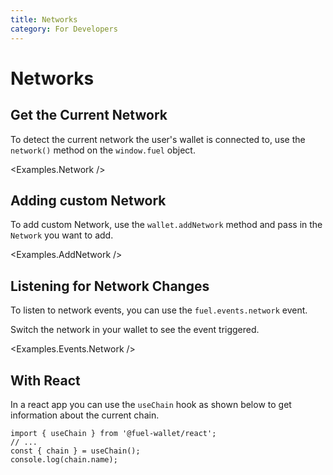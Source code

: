 ```yaml
---
title: Networks
category: For Developers
---
```


# Networks

## Get the Current Network

To detect the current network the user's wallet is connected to, use the `network()` method on the `window.fuel` object.

<CodeImport file="../../examples/Network.tsx" />

<Examples.Network />

## Adding custom Network

To add custom Network, use the `wallet.addNetwork` method and pass in the `Network` you want to add.

<CodeImport file="../../examples/AddNetwork.tsx" commentBlock="addNetwork" />

<Examples.AddNetwork />

## Listening for Network Changes

To listen to network events, you can use the `fuel.events.network` event.

<CodeImport file="../../examples/events/Network.tsx" commentBlock="network" />

Switch the network in your wallet to see the event triggered.

<Examples.Events.Network />

## With React

In a react app you can use the `useChain` hook as shown below to get information about the current chain.

```tsx
import { useChain } from '@fuel-wallet/react';
// ...
const { chain } = useChain();
console.log(chain.name);
```
